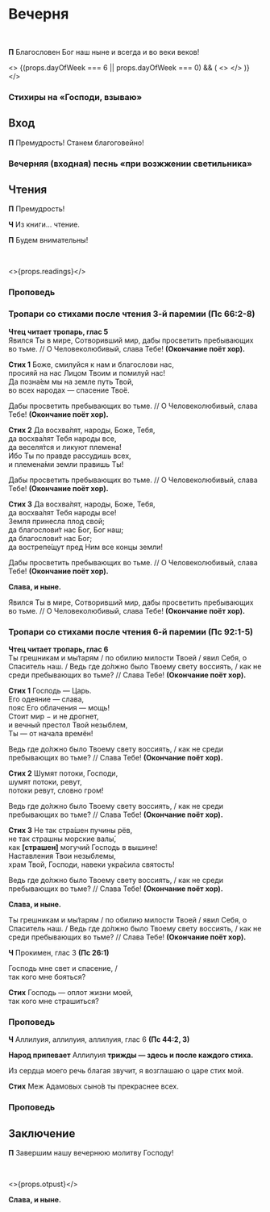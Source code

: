 
<span id="nachalo" />

# Вечерня

<br />

**П** Благословен Бог наш ныне и всегда и во веки веков!

<MdxLoader src="Shared/ObichnoeNachalo" lang={props.lang} />
<MdxLoader src="Vespers/Psalm103" chitaetsa lang={props.lang} />

<MdxLoader src="Vespers/VelikajaEktenia" lang={props.lang} />

<MdxLoader src="Vespers/Prayer1" lang={props.lang} />

<>
    {(props.dayOfWeek === 6 || props.dayOfWeek === 0) && (
        <>
            <MdxLoader src="Vespers/Kafisma" lang={props.lang} />
            <MdxLoader src="Vespers/Prayer2" lang={props.lang} />
            <MdxLoader src="Vespers/Prayer3" lang={props.lang} />
            <MdxLoader src="Vespers/Prayer4" lang={props.lang} />
            <MdxLoader src="Vespers/Prayer5" lang={props.lang} />
            <MdxLoader src="Vespers/Prayer6" lang={props.lang} />
            <MdxLoader src="Vespers/Prayer7" lang={props.lang} />
        </>
    )}
</>

<MdxLoader src="Vespers/Prayer8" lang={props.lang} />
<MdxLoader src="Vespers/VecherniePsalmi" lang={props.lang} />

### Стихиры на «Господи, взываю»

<StihiriNaGV day={props.day} date={props.date} />
<span id="vhod" />

## Вход

**П** Премудрость! Станем благоговейно!

### Вечерняя (входная) песнь «при возжжении светильника»

<MdxLoader src="Vespers/JasniSvet" lang={props.lang} />

## Чтения

<Prokimens date={props.date} />

<span id="reading" />

**П** Премудрость!

**Ч** Из книги… чтение.

**П** Будем внимательны!

<br />

<>{props.readings}</>

### Проповедь

### Тропари со стихами после чтения 3-й паремии (Пс 66:2-8)

**Чтец читает тропарь, глас 5**  
Явился Ты в мире, Сотворивший мир, дабы просветить пребывающих во тьме. // О Человеколюбивый, слава Тебе! **(Окончание поёт хор).**

**Стих 1** Боже, смилуйся к нам и благослови нас,  
просияй на нас Лицом Твоим и помилуй нас!  
Да позна́ем мы на земле путь Твой,  
во всех народах — спасение Твоё.

Дабы просветить пребывающих во тьме. // О Человеколюбивый, слава Тебе! **(Окончание поёт хор).**

**Стих 2** Да восхва́лят, народы, Боже, Тебя,  
да восхва́лят Тебя народы все,  
да веселя́тся и ликуют племена́!  
Ибо Ты по правде рассудишь всех,  
и племена́ми земли правишь Ты!

Дабы просветить пребывающих во тьме. // О Человеколюбивый, слава Тебе! **(Окончание поёт хор).**

**Стих 3** Да восхва́лят, народы, Боже, Тебя,  
да восхва́лят Тебя народы все!  
Земля принесла плод свой;  
да благослови́т нас Бог, Бог наш;  
да благослови́т нас Бог;  
да вострепе́щут пред Ним все концы земли!

Дабы просветить пребывающих во тьме. // О Человеколюбивый, слава Тебе! **(Окончание поёт хор).**

**Слава, и ныне.**

Явился Ты в мире, Сотворивший мир, дабы просветить пребывающих во тьме. // О Человеколюбивый, слава Тебе! **(Окончание поёт хор).**

### Тропари со стихами после чтения 6-й паремии (Пс 92:1-5)

**Чтец читает тропарь, глас 6**  
Ты грешникам и мы́тарям / по обилию милости Твоей / явил Себя, о Спаситель наш. / Ведь где до́лжно было Твоему свету воссиять, / как не среди пребывающих во тьме? // Слава Тебе! **(Окончание поёт хор).**

**Стих 1** Господь — Царь.  
Его одеяние — слава,  
пояс Его облачения — мощь!  
Стоит мир − и не дрогнет,  
и вечный престол Твой незыблем,  
Ты — от начала времён!

Ведь где до́лжно было Твоему свету воссиять, / как не среди пребывающих во тьме? // Слава Тебе! **(Окончание поёт хор).**

**Стих 2** Шумят потоки, Господи,  
шумят потоки, ревут,  
потоки ревут, словно гром!

Ведь где до́лжно было Твоему свету воссиять, / как не среди пребывающих во тьме? // Слава Тебе! **(Окончание поёт хор).**

**Стих 3** Не так стра́шен пучины рёв,  
не так страшны морские валы́,  
как **[**страшен**]** могучий Господь в вышине!  
Наставления Твои незыблемы,  
храм Твой, Господи, навеки укра́сила святость!

Ведь где до́лжно было Твоему свету воссиять, / как не среди пребывающих во тьме? // Слава Тебе! **(Окончание поёт хор).**

**Слава, и ныне.**

Ты грешникам и мы́тарям / по обилию милости Твоей / явил Себя, о Спаситель наш. / Ведь где до́лжно было Твоему свету воссиять, / как не среди пребывающих во тьме? // Слава Тебе! **(Окончание поёт хор).**

**Ч** Прокимен, глас 3 **(Пс 26:1)**

Господь мне свет и спасение, /  
так кого мне бояться?

**Стих** Господь — оплот жизни моей,  
так кого мне страшиться?

<div>
    <ReadingsForService readingsForService={{ Богоявления: ['1 Кор., 143 зач., IX, 19–27.'] }} />
</div>

### Проповедь

**Ч** Аллилуия, аллилуия, аллилуия, глас 6 **(Пс 44:2, 3)**

**Народ припевает** Аллилуия **трижды — здесь и после каждого стиха.**

Из сердца моего речь благая звучит, я возглашаю о царе стих мой.

**Стих** Меж Адамовых сыно́в ты прекраснее всех.

<div>
    <ReadingsForService readingsForService={{ Богоявления: ['Лк., III, 1-18.'] }} />
</div>

### Проповедь

<MdxLoader src="Shared/SugubajaPolnaja" lang={props.lang} />
<MdxLoader src="Vespers/Udostoi" lang={props.lang} />

## Заключение

**П** Завершим нашу вечернюю молитву Господу!

<MdxLoader src="Vespers/Prayer9" lang={props.lang} />
<br />
<MdxLoader src="Vespers/PrayerGlavopriklonnaja" lang={props.lang} />

<>{props.otpust}</>

<Troparions date={props.date} day={props.day} />

**Слава, и ныне.**

<Kondacs date={props.date} day={props.day} />
